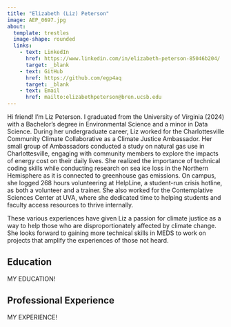 ```yaml
---
title: "Elizabeth (Liz) Peterson"
image: AEP_0697.jpg
about:
  template: trestles
  image-shape: rounded
  links:
    - text: LinkedIn
      href: https://www.linkedin.com/in/elizabeth-peterson-85046b204/
      target: _blank
    - text: GitHub
      href: https://github.com/egp4aq
      target: _blank
    - text: Email
      href: mailto:elizabethpeterson@bren.ucsb.edu
---
```


Hi friend! I'm Liz Peterson. I graduated from the University of Virginia (2024) with a Bachelor’s degree in Environmental Science and a minor in Data Science. During her undergraduate career, Liz worked for the Charlottesville Community Climate Collaborative as a Climate Justice Ambassador. Her small group of Ambassadors conducted a study on natural gas use in Charlottesville, engaging with community members to explore the impacts of energy cost on their daily lives. She realized the importance of technical coding skills while conducting research on sea ice loss in the Northern Hemisphere as it is connected to greenhouse gas emissions. On campus, she logged 268 hours volunteering at HelpLine, a student-run crisis hotline, as both a volunteer and a trainer. She also worked for the Contemplative Sciences Center at UVA, where she dedicated time to helping students and faculty access resources to thrive internally. 

These various experiences have given Liz a passion for climate justice as a way to help those who are disproportionately affected by climate change. She looks forward to gaining more technical skills in MEDS to work on projects that amplify the experiences of those not heard. 

## Education

MY EDUCATION!

## Professional Experience

MY EXPERIENCE!


